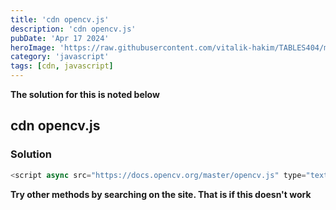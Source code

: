---
title: 'cdn opencv.js'
description: 'cdn opencv.js'
pubDate: 'Apr 17 2024'
heroImage: 'https://raw.githubusercontent.com/vitalik-hakim/TABLES404/main/error_b/JavaScript.png'
category: 'javascript'
tags: [cdn, javascript]
---

**The solution for this is noted below**

## cdn opencv.js

### Solution

```javascript
<script async src="https://docs.opencv.org/master/opencv.js" type="text/javascript"></script>
```
**Try other methods by searching on the site. That is if this doesn't work**
